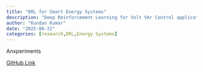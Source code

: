```yaml
---
title: "DRL for Smart Energy Systems"
description: "Deep Reinforcement Learning for Volt VAr Control application"
author: "Kundan Kumar"
date: "2025-08-22"
categories: [research,DRL,Energy Systems]
---
```


Anxperiments

[GitHub Link](https://github.com/)